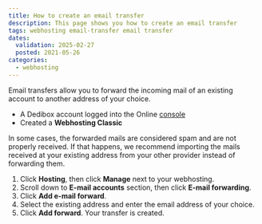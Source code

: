 ```yaml
---
title: How to create an email transfer
description: This page shows you how to create an email transfer
tags: webhosting email-transfer email transfer
dates:
  validation: 2025-02-27
  posted: 2021-05-26
categories:
  - webhosting
---
```



<WebhostingOnline />

Email transfers allow you to forward the incoming mail of an existing account to another address of your choice.

<Requirements />

- A Dedibox account logged into the Online [console](https://console.online.net)
- Created a **Webhosting Classic**

<Message type="note">
  In some cases, the forwarded mails are considered spam and are not properly received. If that happens, we recommend importing the mails received at your existing address from your other provider instead of forwarding them.
</Message>

1. Click **Hosting**, then click **Manage** next to your webhosting.
2. Scroll down to **E-mail accounts** section, then click **E-mail forwarding**.
3. Click **Add e-mail forward**.
4. Select the existing address and enter the email address of your choice.
5. Click **Add forward**. Your transfer is created.



